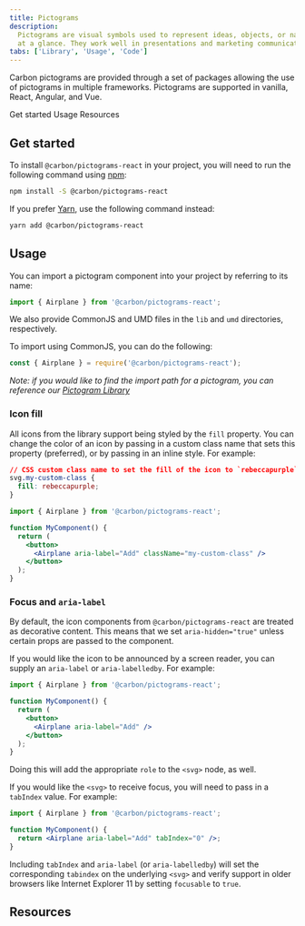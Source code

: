 ```yaml
---
title: Pictograms
description:
  Pictograms are visual symbols used to represent ideas, objects, or narratives
  at a glance. They work well in presentations and marketing communications.
tabs: ['Library', 'Usage', 'Code']
---
```


<PageDescription>

Carbon pictograms are provided through a set of packages allowing the use of
pictograms in multiple frameworks. Pictograms are supported in vanilla, React,
Angular, and Vue.

</PageDescription>

<AnchorLinks>

<AnchorLink>Get started</AnchorLink>
<AnchorLink>Usage</AnchorLink>
<AnchorLink>Resources</AnchorLink>

</AnchorLinks>

## Get started

To install `@carbon/pictograms-react` in your project, you will need to run the
following command using [npm](https://www.npmjs.com/):

```bash
npm install -S @carbon/pictograms-react
```

If you prefer [Yarn](https://yarnpkg.com/en/), use the following command
instead:

```bash
yarn add @carbon/pictograms-react
```

## Usage

You can import a pictogram component into your project by referring to its name:

```jsx
import { Airplane } from '@carbon/pictograms-react';
```

We also provide CommonJS and UMD files in the `lib` and `umd` directories,
respectively.

To import using CommonJS, you can do the following:

```js
const { Airplane } = require('@carbon/pictograms-react');
```

_Note: if you would like to find the import path for a pictogram, you can
reference our
[Pictogram Library](https://www.carbondesignsystem.com/guidelines/pictograms/library)_

### Icon fill

All icons from the library support being styled by the `fill` property. You can
change the color of an icon by passing in a custom class name that sets this
property (preferred), or by passing in an inline style. For example:

```css
// CSS custom class name to set the fill of the icon to `rebeccapurple`
svg.my-custom-class {
  fill: rebeccapurple;
}
```

```jsx
import { Airplane } from '@carbon/pictograms-react';

function MyComponent() {
  return (
    <button>
      <Airplane aria-label="Add" className="my-custom-class" />
    </button>
  );
}
```

### Focus and `aria-label`

By default, the icon components from `@carbon/pictograms-react` are treated as
decorative content. This means that we set `aria-hidden="true"` unless certain
props are passed to the component.

If you would like the icon to be announced by a screen reader, you can supply an
`aria-label` or `aria-labelledby`. For example:

```jsx
import { Airplane } from '@carbon/pictograms-react';

function MyComponent() {
  return (
    <button>
      <Airplane aria-label="Add" />
    </button>
  );
}
```

Doing this will add the appropriate `role` to the `<svg>` node, as well.

If you would like the `<svg>` to receive focus, you will need to pass in a
`tabIndex` value. For example:

```jsx
import { Airplane } from '@carbon/pictograms-react';

function MyComponent() {
  return <Airplane aria-label="Add" tabIndex="0" />;
}
```

Including `tabIndex` and `aria-label` (or `aria-labelledby`) will set the
corresponding `tabindex` on the underlying `<svg>` and verify support in older
browsers like Internet Explorer 11 by setting `focusable` to `true`.

## Resources

<Row className="resource-card-group">
  <Column colMd={4} colLg={4} noGutterSm>
    <ResourceCard
      subTitle="Carbon pictograms package"
      href="https://github.com/carbon-design-system/carbon/tree/main/packages/pictograms-react"
    >

<MdxIcon name="bee" />

  </ResourceCard>
  </Column>
</Row>
